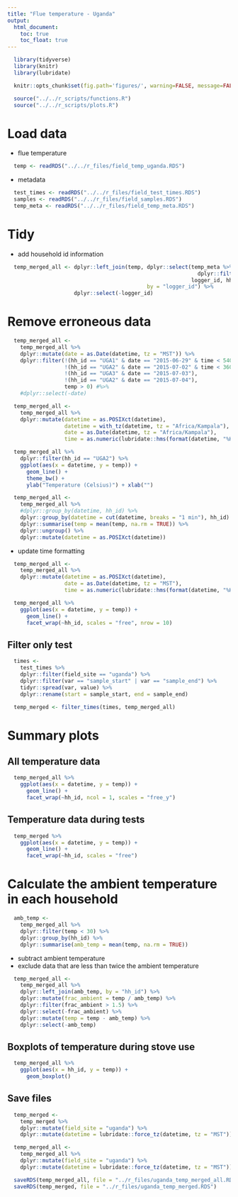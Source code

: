 ```yaml
---
title: "Flue temperature - Uganda"
output:
  html_document:
    toc: true
    toc_float: true
---
```


```r
  library(tidyverse)
  library(knitr)
  library(lubridate)
```

```r
  knitr::opts_chunk$set(fig.path='figures/', warning=FALSE, message=FALSE, cache=FALSE)
```

```r
  source("../../r_scripts/functions.R")
  source("../../r_scripts/plots.R")
```

# Load data

* flue temperature

```r
  temp <- readRDS("../../r_files/field_temp_uganda.RDS")
```

* metadata

```r
  test_times <- readRDS("../../r_files/field_test_times.RDS")
  samples <- readRDS("../../r_files/field_samples.RDS")
  temp_meta <- readRDS("../../r_files/field_temp_meta.RDS")
```

# Tidy

* add household id information

```r
  temp_merged_all <- dplyr::left_join(temp, dplyr::select(temp_meta %>%
                                                            dplyr::filter(field_site == "uganda"),
                                                          logger_id, hh_id, field_site),
                                            by = "logger_id") %>%
                     dplyr::select(-logger_id)
```

# Remove erroneous data

```r
  temp_merged_all <-
    temp_merged_all %>%
    dplyr::mutate(date = as.Date(datetime, tz = "MST")) %>%
    dplyr::filter(!(hh_id == "UGA1" & date == "2015-06-29" & time < 54000),
                  !(hh_id == "UGA2" & date == "2015-07-02" & time < 36000),
                  !(hh_id == "UGA3" & date == "2015-07-03"),
                  !(hh_id == "UGA2" & date == "2015-07-04"),
                  temp > 0) #%>%
    #dplyr::select(-date)
```

```r
  temp_merged_all <-
    temp_merged_all %>%
    dplyr::mutate(datetime = as.POSIXct(datetime),
                  datetime = with_tz(datetime, tz = "Africa/Kampala"),
                  date = as.Date(datetime, tz = "Africa/Kampala"),
                  time = as.numeric(lubridate::hms(format(datetime, "%H:%M:%S"))))
```

```r
  temp_merged_all %>%
    dplyr::filter(hh_id == "UGA2") %>%
    ggplot(aes(x = datetime, y = temp)) +
      geom_line() +
      theme_bw() +
      ylab("Temperature (Celsius)") + xlab("")
```

```r
  temp_merged_all <- 
    temp_merged_all %>%
    #dplyr::group_by(datetime, hh_id) %>%
    dplyr::group_by(datetime = cut(datetime, breaks = "1 min"), hh_id) %>%
    dplyr::summarise(temp = mean(temp, na.rm = TRUE)) %>%
    dplyr::ungroup() %>%
    dplyr::mutate(datetime = as.POSIXct(datetime))
```

* update time formatting

```r
  temp_merged_all <-
    temp_merged_all %>%
    dplyr::mutate(datetime = as.POSIXct(datetime),
                  date = as.Date(datetime, tz = "MST"),
                  time = as.numeric(lubridate::hms(format(datetime, "%H:%M:%S"))))
```

```r
  temp_merged_all %>%
    ggplot(aes(x = datetime, y = temp)) +
      geom_line() +
      facet_wrap(~hh_id, scales = "free", nrow = 10)
```

## Filter only test

```r
  times <- 
    test_times %>%
    dplyr::filter(field_site == "uganda") %>%
    dplyr::filter(var == "sample_start" | var == "sample_end") %>%
    tidyr::spread(var, value) %>%
    dplyr::rename(start = sample_start, end = sample_end)
```

```r
  temp_merged <- filter_times(times, temp_merged_all)
```

# Summary plots

## All temperature data

```r
  temp_merged_all %>%
    ggplot(aes(x = datetime, y = temp)) +
      geom_line() +
      facet_wrap(~hh_id, ncol = 1, scales = "free_y")
```

## Temperature data during tests

```r
  temp_merged %>%
    ggplot(aes(x = datetime, y = temp)) +
      geom_line() +
      facet_wrap(~hh_id, scales = "free")
```

# Calculate the ambient temperature in each household

```r
  amb_temp <-
    temp_merged_all %>%
    dplyr::filter(temp < 30) %>%
    dplyr::group_by(hh_id) %>%
    dplyr::summarise(amb_temp = mean(temp, na.rm = TRUE))
```

* subtract ambient temperature
* exclude data that are less than twice the ambient temperature 

```r
  temp_merged_all <-
    temp_merged_all %>%
    dplyr::left_join(amb_temp, by = "hh_id") %>%
    dplyr::mutate(frac_ambient = temp / amb_temp) %>%
    dplyr::filter(frac_ambient > 1.5) %>%
    dplyr::select(-frac_ambient) %>%
    dplyr::mutate(temp = temp - amb_temp) %>%
    dplyr::select(-amb_temp)
```

## Boxplots of temperature during stove use

```r
  temp_merged_all %>%
    ggplot(aes(x = hh_id, y = temp)) +
      geom_boxplot()
```

## Save files

```r
  temp_merged <-
    temp_merged %>%
    dplyr::mutate(field_site = "uganda") %>%
    dplyr::mutate(datetime = lubridate::force_tz(datetime, tz = "MST"))
```

```r
  temp_merged_all <-
    temp_merged_all %>%
    dplyr::mutate(field_site = "uganda") %>%
    dplyr::mutate(datetime = lubridate::force_tz(datetime, tz = "MST"))
```

```r
  saveRDS(temp_merged_all, file = "../r_files/uganda_temp_merged_all.RDS")
  saveRDS(temp_merged, file = "../r_files/uganda_temp_merged.RDS")
```
